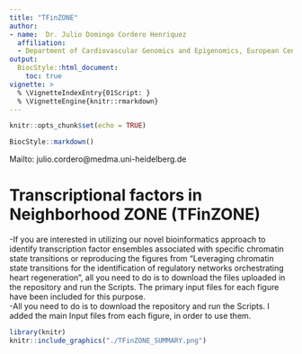 ```yaml
---
title: "TFinZONE"
author:
- name:  Dr. Julio Domingo Cordero Henriquez
  affiliation: 
  - Department of Cardiovascular Genomics and Epigenomics, European Center for Angioscience (ECAS), Medical Faculty Mannheim, Heidelberg University, Mannheim, Germany
output:
  BiocStyle::html_document:
    toc: true
vignette: >
  % \VignetteIndexEntry{01Script: }
  % \VignetteEngine{knitr::rmarkdown}
---
```


```r
knitr::opts_chunk$set(echo = TRUE)
```

```r
BiocStyle::markdown()
```

Mailto: julio.cordero@medma.uni-heidelberg.de<br />


#  **Transcriptional factors in Neighborhood ZONE (TFinZONE)**
-If you are interested in utilizing our novel bioinformatics approach to identify transcription factor ensembles associated with specific chromatin state transitions or reproducing the figures from "Leveraging chromatin state transitions for the identification of regulatory networks orchestrating heart regeneration", all you need to do is to download the files uploaded in the repository and run the Scripts. The primary input files for each figure have been included for this purpose.<br />
-All you need to do is to download the repository and run the Scripts. I added the main Input files from each figure, in order to use them.
```r
library(knitr)
knitr::include_graphics("./TFinZONE_SUMMARY.png")
```